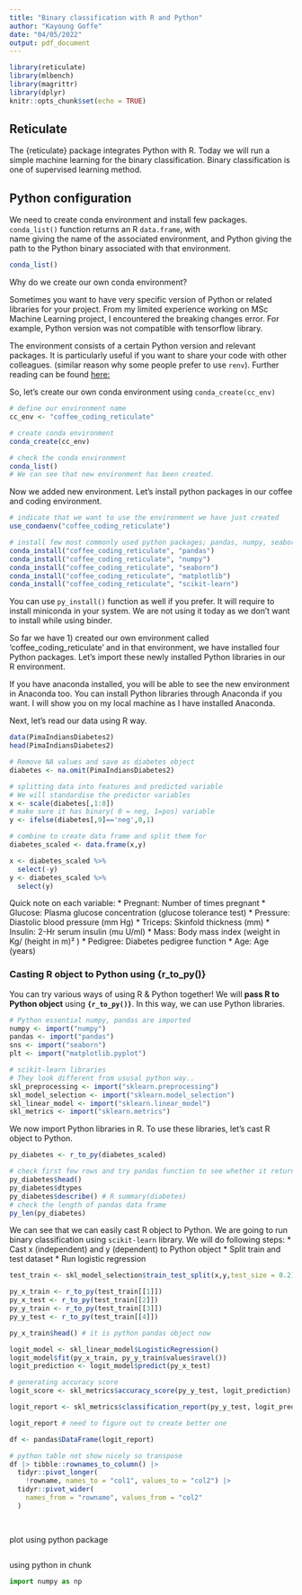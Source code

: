 ```yaml
---
title: "Binary classification with R and Python"
author: "Kayoung Goffe"
date: "04/05/2022"
output: pdf_document
---
```


```r
library(reticulate)
library(mlbench)
library(magrittr)
library(dplyr)
knitr::opts_chunk$set(echo = TRUE)

```

## Reticulate

The {reticulate} package integrates Python with R. 
Today we will run a simple machine learning for the binary classification. Binary classification is one of supervised learning method. 


## Python configuration 

We need to create conda environment and install few packages. `conda_list()` function returns an R `data.frame`, with  
name giving the name of the associated environment, and Python giving the path to the Python binary associated with that environment.

```r

conda_list()

```
Why do we create our own conda environment? 

Sometimes you want to have very specific version of Python or related libraries for your project. From my limited experience working on MSc Machine Learning project, I encountered the breaking changes error. For example, Python version was not compatible with tensorflow library.

The environment consists of a certain Python version and relevant packages. It is particularly useful if you want to share your code with other colleagues. (similar reason why some people prefer to use `renv`). Further reading can be found [here:](https://towardsdatascience.com/why-you-should-use-a-virtual-environment-for-every-python-project-c17dab3b0fd0)


So, let's create our own conda environment using `conda_create(cc_env)` 


```r

# define our environment name
cc_env <- "coffee_coding_reticulate"

# create conda environment
conda_create(cc_env)

# check the conda environment
conda_list()
# We can see that new environment has been created.
```
Now we added new environment. Let's install python packages in our coffee and coding environment. 

```r

# indicate that we want to use the environment we have just created
use_condaenv("coffee_coding_reticulate")

# install few most commonly used python packages; pandas, numpy, seaborn (for visualisation), scikit-learn (popular machine learning library) 
conda_install("coffee_coding_reticulate", "pandas")
conda_install("coffee_coding_reticulate", "numpy")
conda_install("coffee_coding_reticulate", "seaborn")
conda_install("coffee_coding_reticulate", "matplotlib")
conda_install("coffee_coding_reticulate", "scikit-learn")


```
You can use `py_install()` function as well if you prefer. It will require to install miniconda in your system. We are not using it today as we don't want to install while using binder.

So far we have 1) created our own environment called 'coffee_coding_reticulate' and in that environment, we have installed four Python packages. Let's import these newly installed Python libraries in our R environment.

If you have anaconda installed, you will be able to see the new environment in Anaconda too. You can install Python libraries through Anaconda if you want. I will show you on my local machine as I have installed Anaconda. 

Next, let's read our data using R way.

```r

data(PimaIndiansDiabetes2)
head(PimaIndiansDiabetes2)

# Remove NA values and save as diabetes object
diabetes <- na.omit(PimaIndiansDiabetes2)

# splitting data into features and predicted variable
# We will standardise the predictor variables 
x <- scale(diabetes[,1:8])
# make sure it has binary( 0 = neg, 1=pos) variable
y <- ifelse(diabetes[,9]=='neg',0,1)

# combine to create data frame and split them for 
diabetes_scaled <- data.frame(x,y)

x <- diabetes_scaled %>% 
  select(-y)
y <- diabetes_scaled %>% 
  select(y)

```

Quick note on each variable:
* Pregnant: Number of times pregnant
* Glucose: Plasma glucose concentration (glucose tolerance test)
* Pressure: Diastolic blood pressure (mm Hg)
* Triceps: Skinfold thickness (mm)
* Insulin: 2-Hr serum insulin (mu U/ml)
* Mass: Body mass index (weight in Kg/ (height in m)² )
* Pedigree: Diabetes pedigree function
* Age: Age (years)

### Casting R object to Python using {r_to_py()}

You can try various ways of using R & Python together! We will **pass R to Python object** using **`{r_to_py()}`**. In this way, we can use Python libraries.


```r

# Python essential numpy, pandas are imported
numpy <- import("numpy")
pandas <- import("pandas")
sns <- import("seaborn")
plt <- import("matplotlib.pyplot")

# scikit-learn libraries
# They look different from ususal python way.. 
skl_preprocessing <- import("sklearn.preprocessing")
skl_model_selection <- import("sklearn.model_selection")
skl_linear_model <- import("sklearn.linear_model")
skl_metrics <- import("sklearn.metrics")

```

We now import Python libraries in R. To use these libraries, let's cast R object to Python.

```r

py_diabetes <- r_to_py(diabetes_scaled)

# check first few rows and try pandas function to see whether it returns correct information.
py_diabetes$head()
py_diabetes$dtypes
py_diabetes$describe() # R summary(diabetes)
# check the length of pandas data frame
py_len(py_diabetes)

```
We can see that we can easily cast R object to Python. We are going to run binary classification using `scikit-learn` library. We will do following steps:
* Cast x (independent) and y (dependent) to Python object
* Split train and test dataset
* Run logistic regression


```r


test_train <- skl_model_selection$train_test_split(x,y,test_size = 0.2)

py_x_train <- r_to_py(test_train[[1]])
py_x_test <- r_to_py(test_train[[2]])
py_y_train <- r_to_py(test_train[[3]])
py_y_test <- r_to_py(test_train[[4]])

py_x_train$head() # it is python pandas object now

```
```r
logit_model <- skl_linear_model$LogisticRegression()
logit_model$fit(py_x_train, py_y_train$values$ravel())
logit_prediction <- logit_model$predict(py_x_test)

# generating accuracy score
logit_score <- skl_metrics$accuracy_score(py_y_test, logit_prediction)

logit_report <- skl_metrics$classification_report(py_y_test, logit_prediction,output_dict=TRUE)

logit_report # need to figure out to create better one 

df <- pandas$DataFrame(logit_report)

# python table not show nicely so transpose 
df |> tibble::rownames_to_column() |> 
  tidyr::pivot_longer(
    !rowname, names_to = "col1", values_to = "col2") |> 
  tidyr::pivot_wider(
    names_from = "rowname", values_from = "col2"
  )
  



```
plot using python package 

```r

```

using python in chunk
```python
import numpy as np

```









 

